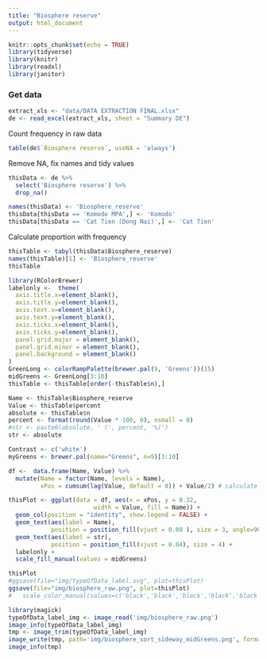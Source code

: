 ---
title: "Biosphere reserve"
output: html_document
---

```{r setup, include=FALSE}
knitr::opts_chunk$set(echo = TRUE)
library(tidyverse)
library(knitr)
library(readxl)
library(janitor)
```

### Get data
```{r eval = TRUE}
extract_xls <- "data/DATA EXTRACTION FINAL.xlsx"
de <- read_excel(extract_xls, sheet = "Summary DE")
```

Count frequency in raw data
```{r get data column}
table(de$`Biosphere reserve`, useNA = 'always')
```

Remove NA, fix names and tidy values
```{r}
thisData <- de %>% 
  select('Biosphere reserve') %>% 
  drop_na()

names(thisData) <- 'Biosphere_reserve'
thisData[thisData == 'Komodo MPA',] <- 'Komodo'
thisData[thisData == 'Cat Tien (Dong Nai)',] <- 'Cat Tien'
```

Calculate proportion with frequency
```{r eval = TRUE, echo = TRUE}
thisTable <- tabyl(thisData$Biosphere_reserve)
names(thisTable)[1] <- 'Biosphere_reserve'
thisTable
```

```{r}
library(RColorBrewer)
labelonly <-  theme(
  axis.title.x=element_blank(),
  axis.title.y=element_blank(),
  axis.text.x=element_blank(),
  axis.text.y=element_blank(),
  axis.ticks.x=element_blank(),
  axis.ticks.y=element_blank(),
  panel.grid.major = element_blank(),
  panel.grid.minor = element_blank(),
  panel.background = element_blank()
)
GreenLong <- colorRampPalette(brewer.pal(9, 'Greens'))(15)
midGreens <- GreenLong[3:10]
thisTable <- thisTable[order(-thisTable$n),]
```

```{r eval = TRUE, echo = FALSE}
Name <- thisTable$Biosphere_reserve
Value <- thisTable$percent
absolute <- thisTable$n
percent <- format(round(Value * 100, 0), nsmall = 0)
#str <- paste0(absolute, ' (', percent, '%)')
str <- absolute

Contrast <- c('white')
myGreens <- brewer.pal(name="Greens", n=9)[3:10]

df <-  data.frame(Name, Value) %>%
  mutate(Name = factor(Name, levels = Name),
         xPos = cumsum(lag(Value, default = 0)) + Value/2) # calculate interval position

thisPlot <- ggplot(data = df, aes(x = xPos, y = 0.32, 
                        width = Value, fill = Name)) +
  geom_col(position = "identity", show.legend = FALSE) +
  geom_text(aes(label = Name),
            position = position_fill(vjust = 0.08 ), size = 3, angle=90, hjust=0) +
  geom_text(aes(label = str),
            position = position_fill(vjust = 0.04), size = 4) +
  labelonly +
  scale_fill_manual(values = midGreens)

thisPlot  
#ggsave(file="img/typeOfData_label.svg", plot=thisPlot)
ggsave(file="img/biosphere_raw.png", plot=thisPlot)
#   scale_color_manual(values=c('black','black','black','black','black','black','white','white')) +
```
```{r}
library(magick)
typeOfData_label_img <- image_read('img/biosphere_raw.png')
image_info(typeOfData_label_img)
tmp <- image_trim(typeOfData_label_img)
image_write(tmp, path='img/biosphere_sort_sideway_midGreens.png', format='png')
image_info(tmp)
```
